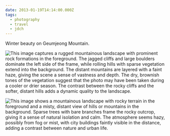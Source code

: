 ```yaml
---
date: 2013-01-19T14:14:00.000Z
tags:
  - photography
  - travel
  - jdch
---
```

Winter beauty on Geumjeong Mountain.

![This image captures a rugged mountainous landscape with prominent rock formations in the foreground. The jagged cliffs and large boulders dominate the left side of the frame, while rolling hills with sparse vegetation extend into the background. The distant mountains are layered with a faint haze, giving the scene a sense of vastness and depth. The dry, brownish tones of the vegetation suggest that the photo may have been taken during a cooler or drier season. The contrast between the rocky cliffs and the softer, distant hills adds a dynamic quality to the landscape.](/assets/photos/20130119-IMG_5858.jpg)

![This image shows a mountainous landscape with rocky terrain in the foreground and a misty, distant view of hills or mountains in the background. Sparse trees with bare branches frame the rocky outcrop, giving it a sense of natural isolation and calm. The atmosphere seems hazy, possibly from fog or mist, with city buildings faintly visible in the distance, adding a contrast between nature and urban life.](/assets/photos/20130119-IMG_5838.jpg)
